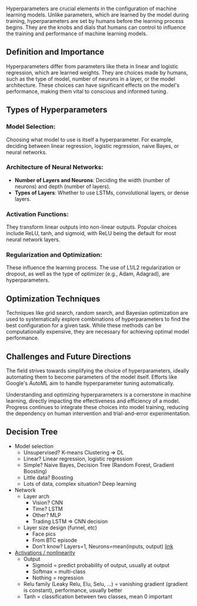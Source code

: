 

Hyperparameters are crucial elements in the configuration of machine learning models. Unlike parameters, which are learned by the model during training, hyperparameters are set by humans before the learning process begins. They are the knobs and dials that humans can control to influence the training and performance of machine learning models.

## Definition and Importance

Hyperparameters differ from parameters like theta in linear and logistic regression, which are learned weights. They are choices made by humans, such as the type of model, number of neurons in a layer, or the model architecture. These choices can have significant effects on the model's performance, making them vital to conscious and informed tuning.

## Types of Hyperparameters

### Model Selection:
Choosing what model to use is itself a hyperparameter. For example, deciding between linear regression, logistic regression, naive Bayes, or neural networks.

### Architecture of Neural Networks:
- **Number of Layers and Neurons**: Deciding the width (number of neurons) and depth (number of layers).
- **Types of Layers**: Whether to use LSTMs, convolutional layers, or dense layers.

### Activation Functions:
They transform linear outputs into non-linear outputs. Popular choices include ReLU, tanh, and sigmoid, with ReLU being the default for most neural network layers.

### Regularization and Optimization:
These influence the learning process. The use of L1/L2 regularization or dropout, as well as the type of optimizer (e.g., Adam, Adagrad), are hyperparameters.

## Optimization Techniques

Techniques like grid search, random search, and Bayesian optimization are used to systematically explore combinations of hyperparameters to find the best configuration for a given task. While these methods can be computationally expensive, they are necessary for achieving optimal model performance.

## Challenges and Future Directions

The field strives towards simplifying the choice of hyperparameters, ideally automating them to become parameters of the model itself. Efforts like Google's AutoML aim to handle hyperparameter tuning automatically.

Understanding and optimizing hyperparameters is a cornerstone in machine learning, directly impacting the effectiveness and efficiency of a model. Progress continues to integrate these choices into model training, reducing the dependency on human intervention and trial-and-error experimentation.

## Decision Tree
- Model selection
  - Unsupervised? K-means Clustering => DL
  - Linear? Linear regression, logistic regression
  - Simple? Naive Bayes, Decision Tree (Random Forest, Gradient Boosting)
  - Little data? Boosting
  - Lots of data, complex situation? Deep learning
- Network
  - Layer arch
    - Vision? CNN
    - Time? LSTM
    - Other? MLP
    - Trading LSTM => CNN decision
  - Layer size design (funnel, etc)
    - Face pics
    - From BTC episode
    - Don't know? Layers=1, Neurons=mean(inputs, output) [link](https://stats.stackexchange.com/a/1097/107199)
- [Activations / nonlinearity](https://towardsdatascience.com/activation-functions-neural-networks-1cbd9f8d91d6)
  - Output
    - Sigmoid = predict probability of output, usually at output
    - Softmax = multi-class
    - Nothing = regression
  - Relu family (Leaky Relu, Elu, Selu, ...) = vanishing gradient (gradient is constant), performance, usually better
  - Tanh = classification between two classes, mean 0 important